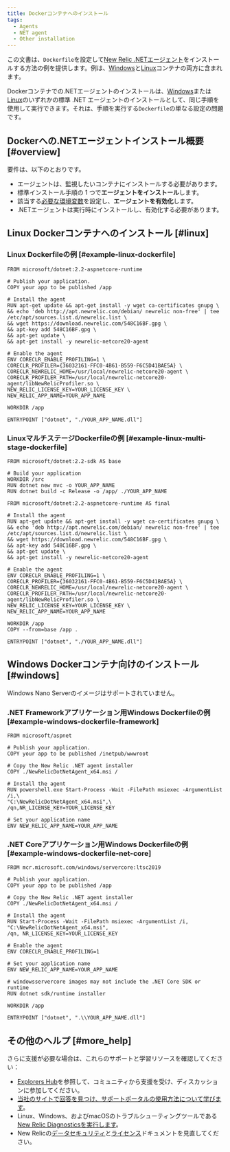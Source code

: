 ```yaml
---
title: Dockerコンテナへのインストール
tags:
  - Agents
  - NET agent
  - Other installation
---
```


この文書は、`Dockerfile`を設定して[New Relic .NETエージェント](/docs/dotnet/new-relic-for-net)をインストールする方法の例を提供します。例は、[Windows](#windows)と[Linux](#linux)コンテナの両方に含まれます。

Dockerコンテナでの.NETエージェントのインストールは、[Windows](/docs/agents/net-agent/installation/install-net-agent-windows)または[Linux](/docs/agents/net-agent/installation/install-net-agent-linux)のいずれかの標準 .NET エージェントのインストールとして、同じ手順を使用して実行できます。それは、手順を実行する`Dockerfile`の単なる設定の問題です。

## Dockerへの.NETエージェントインストール概要 [#overview]

要件は、以下のとおりです。

* エージェントは、監視したいコンテナにインストールする必要があります。
* 標準インストール手順の 1 つで**エージェントをインストール**します。
* 該当する[必要な環境変数](/docs/agents/net-agent/configuration/net-agent-configuration#environment-variables)を設定し、**エージェントを有効化**します。
* .NETエージェントは実行時にインストールし、有効化する必要があります。

## Linux Dockerコンテナへのインストール [#linux]

### Linux Dockerfileの例 [#example-linux-dockerfile]

```
FROM microsoft/dotnet:2.2-aspnetcore-runtime

# Publish your application.
COPY your app to be published /app

# Install the agent
RUN apt-get update && apt-get install -y wget ca-certificates gnupg \
&& echo 'deb http://apt.newrelic.com/debian/ newrelic non-free' | tee /etc/apt/sources.list.d/newrelic.list \
&& wget https://download.newrelic.com/548C16BF.gpg \
&& apt-key add 548C16BF.gpg \
&& apt-get update \
&& apt-get install -y newrelic-netcore20-agent

# Enable the agent
ENV CORECLR_ENABLE_PROFILING=1 \
CORECLR_PROFILER={36032161-FFC0-4B61-B559-F6C5D41BAE5A} \
CORECLR_NEWRELIC_HOME=/usr/local/newrelic-netcore20-agent \
CORECLR_PROFILER_PATH=/usr/local/newrelic-netcore20-agent/libNewRelicProfiler.so \
NEW_RELIC_LICENSE_KEY=YOUR_LICENSE_KEY \
NEW_RELIC_APP_NAME=YOUR_APP_NAME

WORKDIR /app

ENTRYPOINT ["dotnet", "./YOUR_APP_NAME.dll"]
```

### LinuxマルチステージDockerfileの例 [#example-linux-multi-stage-dockerfile]

```
FROM microsoft/dotnet:2.2-sdk AS base

# Build your application
WORKDIR /src
RUN dotnet new mvc -o YOUR_APP_NAME
RUN dotnet build -c Release -o /app/ ./YOUR_APP_NAME

FROM microsoft/dotnet:2.2-aspnetcore-runtime AS final

# Install the agent
RUN apt-get update && apt-get install -y wget ca-certificates gnupg \
&& echo 'deb http://apt.newrelic.com/debian/ newrelic non-free' | tee /etc/apt/sources.list.d/newrelic.list \
&& wget https://download.newrelic.com/548C16BF.gpg \
&& apt-key add 548C16BF.gpg \
&& apt-get update \
&& apt-get install -y newrelic-netcore20-agent

# Enable the agent
ENV CORECLR_ENABLE_PROFILING=1 \
CORECLR_PROFILER={36032161-FFC0-4B61-B559-F6C5D41BAE5A} \
CORECLR_NEWRELIC_HOME=/usr/local/newrelic-netcore20-agent \
CORECLR_PROFILER_PATH=/usr/local/newrelic-netcore20-agent/libNewRelicProfiler.so \
NEW_RELIC_LICENSE_KEY=YOUR_LICENSE_KEY \
NEW_RELIC_APP_NAME=YOUR_APP_NAME

WORKDIR /app
COPY --from=base /app .

ENTRYPOINT ["dotnet", "./YOUR_APP_NAME.dll"]
```

## Windows Dockerコンテナ向けのインストール [#windows]

<Callout variant="important">
  Windows Nano Serverのイメージはサポートされていません。
</Callout>

### .NET Frameworkアプリケーション用Windows Dockerfileの例 [#example-windows-dockerfile-framework]

```
FROM microsoft/aspnet

# Publish your application.
COPY your app to be published /inetpub/wwwroot

# Copy the New Relic .NET agent installer
COPY ./NewRelicDotNetAgent_x64.msi /

# Install the agent
RUN powershell.exe Start-Process -Wait -FilePath msiexec -ArgumentList /i,\ 
"C:\NewRelicDotNetAgent_x64.msi",\
/qn,NR_LICENSE_KEY=YOUR_LICENSE_KEY

# Set your application name
ENV NEW_RELIC_APP_NAME=YOUR_APP_NAME
```

### .NET Coreアプリケーション用Windows Dockerfileの例 [#example-windows-dockerfile-net-core]

```
FROM mcr.microsoft.com/windows/servercore:ltsc2019

# Publish your application.
COPY your app to be published /app

# Copy the New Relic .NET agent installer
COPY ./NewRelicDotNetAgent_x64.msi /

# Install the agent
RUN Start-Process -Wait -FilePath msiexec -ArgumentList /i,
"C:\NewRelicDotNetAgent_x64.msi",
/qn, NR_LICENSE_KEY=YOUR_LICENSE_KEY

# Enable the agent
ENV CORECLR_ENABLE_PROFILING=1

# Set your application name
ENV NEW_RELIC_APP_NAME=YOUR_APP_NAME

# windowsservercore images may not include the .NET Core SDK or runtime
RUN dotnet sdk/runtime installer

WORKDIR /app

ENTRYPOINT ["dotnet", ".\\YOUR_APP_NAME.dll"]
```

## その他のヘルプ [#more_help]

さらに支援が必要な場合は、これらのサポートと学習リソースを確認してください：

* [Explorers Hub](https://discuss.newrelic.com/)を参照して、コミュニティから支援を受け、ディスカッションに参加してください。
* [当社のサイトで回答を見つけ、サポートポータルの使用方法について学びます](/docs/using-new-relic/welcome-new-relic/get-started/find-help-use-support-portal)。
* Linux、Windows、およびmacOSのトラブルシューティングツールである[New Relic Diagnosticsを実行します](/docs/using-new-relic/cross-product-functions/troubleshooting/new-relic-diagnostics)。
* New Relicの[データセキュリティ](/docs/security)と[ライセンス](/docs/licenses)ドキュメントを見直してください。
